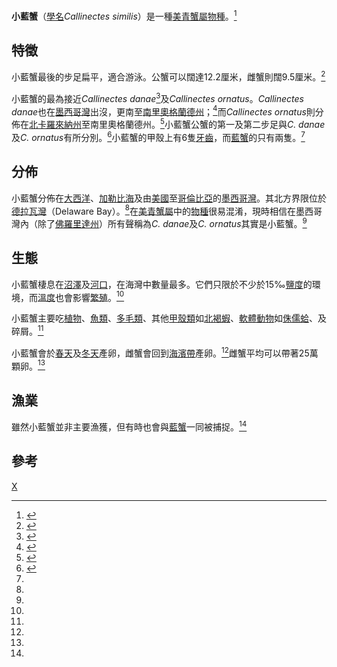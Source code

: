 {{Speciesbox 
| taxon = Callinectes similis
| image = Callinectes similis (I0695) (13048410225).jpg
| authority = A. B. Williams, 1966<ref name="ITIS">{{ITIS|ID=98697|taxon=''Callinectes similis''}}</ref>
}}

'''小藍蟹'''（[[學名|學名]]''Callinectes similis''）是一種[[美青蟹屬|美青蟹屬]][[物種|物種]]。<ref name="Veracruz">{{cite journal en|journal=Crustaceana|volume=73|issue=3|pages=323–32|title=Observations on feeding, maturity and fecundity of ''Callinectes similis'' Williams, 1966, on the central continental shelf off Veracruz, Gulf of Mexico|author=Sergio Chazaro–Olvera, Arturo Rocha–Ramirez & Ramiro Roman–Contreras|doi=10.1163/156854000504417|url=http://www.ingentaconnect.com/content/brill/cr/2000/00000073/00000003/art00007|year=2000|access-date=2010-06-21|archive-date=2011-06-07|archive-url=https://web.archive.org/web/20110607044527/http://www.ingentaconnect.com/content/brill/cr/2000/00000073/00000003/art00007|dead-url=no}}</ref>

==特徵==
小藍蟹最後的步足扁平，適合游泳。公蟹可以闊達12.2厘米，雌蟹則闊9.5厘米。<ref name="Puglisi">{{cite web|url=http://www.sms.si.edu/IRLSpec/Callinectes_similis.htm|publisher=Smithsonian Marine Station at Fort Pierce|title=''Callinectes similis''|author=Melany P. Puglisi|date=2008-10-01|accessdate=2010-06-21|archive-date=2010-06-10|archive-url=https://web.archive.org/web/20100610120912/http://www.sms.si.edu/IRLSpec/Callinectes_similis.htm|dead-url=no}}</ref>

小藍蟹的最為接近''Callinectes danae''<ref>{{cite journal en|journal=Marine Biology|year=2007|volume=150|pages=1265–74|doi=10.1007/s00227-006-0437-7|title=Molecular phylogeny of the American ''Callinectes'' Stimpson, 1860 (Brachyura: Portunidae), based on two partial mitochondrial genes|author=Rafael Robles, Christoph D. Schubart, Jesús E. Conde, Carlos Carmona-Suárez, Fernando Alvarez, José L. Villalobos & Darryl L. Felder|url=http://www.springerlink.com/content/e66th102k51116x2/}}{{Dead link|date=2020年2月 |bot=InternetArchiveBot |fix-attempted=yes }}</ref>及''Callinectes ornatus''。''Callinectes danae''也在[[墨西哥灣|墨西哥灣]]出沒，更南至[[南里奧格蘭德州|南里奧格蘭德州]]；<ref>{{cite journal en|url=http://www.bioone.org/doi/full/10.1651/0278-0372(2001)021%5B0414%3ASASDOC%5D2.0.CO%3B2|journal=Journal of Crustacean Biology|year=2001|pages=414–25|title=Spatial and seasonal distribution of ''Callinectes danae'' (Decapoda, Portunidae) in Ubatuba Bay, São Paulo, Brazil|author=M. M. Chacur & M. L. Negreiros-Fransozo|volume=21|doi=10.1651/0278-0372(2001)021[0414:SASDOC]2.0.CO;2}}</ref>而''Callinectes ornatus''則分佈在[[北卡羅來納州|北卡羅來納州]]至南里奧格蘭德州。<ref>{{cite web|url=http://www.sms.si.edu/IRLspec/Callinectes_ornatus.htm|publisher=Smithsonian Marine Station at Fort Pierce|title=''Callinectes ornatus''|author=Melany P. Puglisi|date=2008-08-01|accessdate=2010-06-21|archive-date=2010-06-10|archive-url=https://web.archive.org/web/20100610132826/http://www.sms.si.edu/IRLSpec/Callinectes_ornatus.htm|dead-url=no}}</ref>小藍蟹公蟹的第一及第二步足與''C. danae''及''C. ornatus''有所分別。<ref name="GSMFC">{{cite web|url=http://www.gsmfc.org/seamap/picture_guide/Crabs/callinectes.pdf|publisher=Gulf States Marine Fisheries Commission|title=Guide to Shelf Invertebrates, Gulf of Mexico|author=Perry and Larsen|year=2004|accessdate=2010-06-21|archive-date=2011-02-14|archive-url=https://web.archive.org/web/20110214140622/http://www.gsmfc.org/seamap/picture_guide/Crabs/callinectes.pdf|dead-url=no}}</ref>小藍蟹的甲殼上有6隻[[牙齒|牙齒]]，而[[藍蟹|藍蟹]]的只有兩隻。<ref name="GSMFC"/>

==分佈==
小藍蟹分佈在[[大西洋|大西洋]]、[[加勒比海|加勒比海]]及由[[美國|美國]]至[[哥倫比亞|哥倫比亞]]的[[墨西哥灣|墨西哥灣]]。其北方界限位於[[德拉瓦灣|德拉瓦灣]]（Delaware Bay）。<ref name="Puglisi"/>在[[美青蟹屬|美青蟹屬]]中的[[物種|物種]]很易混淆，現時相信在墨西哥灣內（除了[[佛羅里達州|佛羅里達州]]）所有聲稱為''C. danae''及''C. ornatus''其實是小藍蟹。<ref name="GSMFC"/>

==生態==
小藍蟹棲息在[[沼澤|沼澤]]及[[河口|河口]]，在海灣中數量最多。它們只限於不少於15‰[[鹽度|鹽度]]的環境，而[[溫度|溫度]]也會影響[[繁殖|繁殖]]。<ref name="Puglisi"/>

小藍蟹主要吃[[植物|植物]]、[[魚類|魚類]]、[[多毛類|多毛類]]、其他[[甲殼類|甲殼類]]如[[北褐蝦|北褐蝦]]、[[軟體動物|軟體動物]]如[[侏儒蛤|侏儒蛤]]、及碎屑。<ref name="Veracruz"/>

小藍蟹會於[[春天|春天]]及[[冬天|冬天]]產卵，雌蟹會回到[[海濱帶|海濱帶]]產卵。<ref name="Puglisi"/>雌蟹平均可以帶著25萬顆卵。<ref name="Veracruz"/>

==漁業==
雖然小藍蟹並非主要漁獲，但有時也會與[[藍蟹|藍蟹]]一同被捕捉。<ref name="Puglisi"/>

==參考==
{{reflist|2}}
{{Taxonbar}}

{{Edible crustaceans}}

[[Category:美青蟹屬|X]]